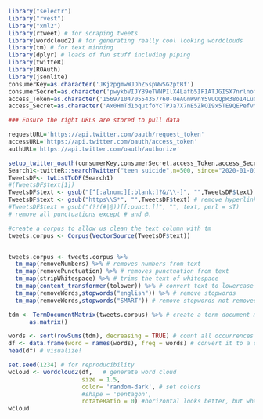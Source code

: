 ```r
library("selectr")
library("rvest")
library("xml2")
library(rtweet) # for scraping tweets
library(wordcloud2) # for generating really cool looking wordclouds
library(tm) # for text minning
library(dplyr) # loads of fun stuff including piping
library(twitteR)
library(ROAuth)
library(jsonlite)
consumerKey=as.character('JKjzpgmwWJDhZ5spWwSG2ptBf')
consumerSecret=as.character('pwykbVIJYB9eTWNPIlX4Lafb5IFIATJGISX7nrlnof1xEl963x')
access_Token=as.character('1569710470554357760-UeAGnW9nY5VUOQpR38o14Lu0u1m01X')
access_Secret=as.character('Ax0HmTd1bqutfoYcTPJa7X7nE5ZkOI9x5TE9QEPefvM0l')

### Ensure the right URLs are stored to pull data

requestURL='https://api.twitter.com/oauth/request_token'
accessURL='https://api.twitter.com/oauth/access_token'
authURL='https://api.twitter.com/oauth/authorize'

setup_twitter_oauth(consumerKey,consumerSecret,access_Token,access_Secret)
Search1<-twitteR::searchTwitter("teen suicide",n=500, since="2020-01-01")
TweetsDF<- twListToDF(Search1)
#(TweetsDF$text[1])
TweetsDF$text <- gsub("[^[:alnum:][:blank:]?&/\\-]", "",TweetsDF$text) # remove alphanumeric characters 
TweetsDF$text <- gsub("https\\S*", "",TweetsDF$text) # remove hyperlinks
#TweetsDF$text = gsub("(?!(#|@))[[:punct:]]", "", text, perl = sT) 
# remove all punctuations except # and @. 

#create a corpus to allow us clean the text column with tm
tweets.corpus <- Corpus(VectorSource(TweetsDF$text))


tweets.corpus <- tweets.corpus %>%
  tm_map(removeNumbers) %>% # removes numbers from text
  tm_map(removePunctuation) %>% # removes punctuation from text
  tm_map(stripWhitespace) %>% # trims the text of whitespace
  tm_map(content_transformer(tolower)) %>% # convert text to lowercase
  tm_map(removeWords,stopwords("english")) %>% # remove stopwords
  tm_map(removeWords,stopwords("SMART")) # remove stopwords not removed from previous line

tdm <- TermDocumentMatrix(tweets.corpus) %>% # create a term document matrix
      as.matrix()

words <- sort(rowSums(tdm), decreasing = TRUE) # count all occurrences of each word and group them
df <- data.frame(word = names(words), freq = words) # convert it to a dataframe
head(df) # visualize!

set.seed(1234) # for reproducibility
wcloud <- wordcloud2(df,   # generate word cloud
                     size = 1.5,
                     color= 'random-dark', # set colors
                     #shape = 'pentagon',
                     rotateRatio = 0) #horizontal looks better, but what do you think?
wcloud
```
